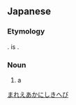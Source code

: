==Japanese==
{{ja-kanjitab|ま|らい|k2=れー|あか|にしき|へび|yomi=irr|sort=まれえあかにしきへび}}
{{wikipedia|lang=ja|マレーアカニシキヘビ}}

===Etymology===
{{compound|マレー|赤|錦蛇|lang=ja|tr1=Marē|t1=[[Malay]]|tr2=aka|t2=[[red]]|tr3=nishikihebi|t3=[[python]]|sort=まれえあかにしきへび}}. {{m|ja|馬来}} is {{ateji|sort=まれえあかにしきへび}}.

===Noun===
{{ja-noun|^マレー あかにしきへび|^マレー アカニシキヘビ}}

# a {{w|Python brongersmai|Brongersma's short-tailed python}}

[[Category:ja:Snakes|まれえあかにしきへび]]